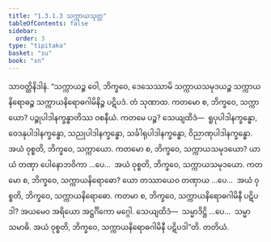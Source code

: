```yaml
---
title: "1.3.1.3 သက္ကာယသုတ္တ"
tableOfContents: false
sidebar:
  order: 3
type: "tipitaka"
basket: "su"
book: "sn"
---
```



<DynamicBreadcrumb />

<Division number="105" book="sn" e="ch" v="18" p="296">

<Paragraph number="662" book="sn">
သာဝတ္ထိနိဒါနံ. “သက္ကာယဉ္စ ဝေါ, ဘိက္ခဝေ, ဒေသေဿာမိ သက္ကာယသမုဒယဉ္စ သက္ကာယနိရောဓဉ္စ သက္ကာယနိရောဓဂါမိနိဉ္စ ပဋိပဒံ. တံ သုဏာထ. ကတမော စ, ဘိက္ခဝေ, သက္ကာယော? ပဉ္စုပါဒါနက္ခန္ဓာတိဿ ဝစနီယံ. ကတမေ ပဉ္စ? သေယျထိဒံ—  ရူပုပါဒါနက္ခန္ဓော, ဝေဒနုပါဒါနက္ခန္ဓော, သညုပါဒါနက္ခန္ဓော, သင်္ခါရုပါဒါနက္ခန္ဓော, ဝိညာဏုပါဒါနက္ခန္ဓော. အယံ ဝုစ္စတိ, ဘိက္ခဝေ, သက္ကာယော. ကတမော စ, ဘိက္ခဝေ, သက္ကာယသမုဒယော? ယာယံ တဏှာ ပေါနောဘဝိကာ …ပေ…  အယံ ဝုစ္စတိ, ဘိက္ခဝေ, သက္ကာယသမုဒယော. ကတမော စ, ဘိက္ခဝေ, သက္ကာယနိရောဓော? ယော တဿာယေဝ တဏှာယ …ပေ…  အယံ ဝုစ္စတိ, ဘိက္ခဝေ, သက္ကာယနိရောဓော. ကတမာ စ, ဘိက္ခဝေ, သက္ကာယနိရောဓဂါမိနီ ပဋိပဒါ? အယမေဝ အရိယော အဋ္ဌင်္ဂိကော မဂ္ဂေါ. သေယျထိဒံ—  သမ္မာဒိဋ္ဌိ …ပေ…  သမ္မာသမာဓိ. အယံ ဝုစ္စတိ, ဘိက္ခဝေ, သက္ကာယနိရောဓဂါမိနီ ပဋိပဒါ”တိ.

</Paragraph>
</Division>

<Paragraph number="663" type="center" book="sn">
တတိယံ.
</Paragraph>